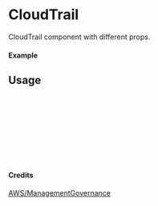 
<Meta of={CloudTrail} title="AWS/ManagementGovernance/CloudTrail" />

# CloudTrail

CloudTrail component with different props.

#### Example

<Canvas of={CloudTrail.Primary} />

## Usage

```ts
import { CloudTrail } from "yadl-ui";

const Example = () => {
  return (
      <CloudTrail />
  );
};

export default Example;
```

#### Credits
[AWS/ManagementGovernance](https://aws-icons.com/)
